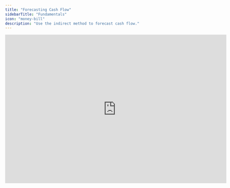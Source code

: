 ```yaml
---
title: "Forecasting Cash Flow"
sidebarTitle: "Fundamentals"
icon: "money-bill"
description: "Use the indirect method to forecast cash flow."
---
```


<iframe width="720" height="483" src="https://www.loom.com/embed/c01877ee4a954f9e8e31e37bae6f3ab7?sid=ca5134dd-eb7b-40a7-898f-6cc014c56425" frameborder="0" webkitallowfullscreen mozallowfullscreen allowfullscreen />

## Overview

Cash flow forecasts are essential parts of a robust financial model. While the P\&L and balance sheet pull directly from your accounting system’s general ledger, the cash flow statement in Francis is created separately. This guide outlines six steps for setting up your cash flow statement using the indirect method.

## Basics

### **Calculations**

Because the indirect method uses information from the income statement and balance sheet to determine cash flows, all cash flow items in Francis are calculated rows. Calculated rows share these traits:

* They maintain formula consistency over time, applying the same logic each month.

* They don’t include directly imported actuals. Instead, values are derived from other rows.

### **Cash flow categories**

Organize your cash flow statement into three main categories:

* **Operating activities:** Start with net income and adjust for non-cash items like depreciation.

* **Financing activities:** Capture all inflows and outflows related to debt, equity, and other financing sources.

* **Investing activities:** Record cash movements related to acquiring or disposing of long-term assets. Remember to exclude accumulated depreciation since it’s a non-cash item.

### P\&L and balance sheet

Because the cash flow statement relies on P\&L and balance sheet movements, ensure these statements are properly structured and mapped first. Once set up, you’ll have the foundation you need to accurately model your cash flow.

### Cash and retained earnings

Cash and retained earnings are key links between the financial statements. Treat them carefully when creating your forecast, as they ensure that all three statements remain connected.

### Forecasting

To forecast cash flows, you must forecast your P\&L and balance sheet items. This often involves more detailed modeling for balance sheet items than for P\&L items. Refer to our [forecasting methods](/masterclasses/forecasting/methods) for guidance, particularly around fixed assumptions and referencing the prior month’s balances.

### Formulas for cash flow categories

The indirect method calculates cash flow movements by referencing P\&L and balance sheet changes. When working with balance sheet items, use the difference between this month’s and last month’s values (deltas).

* **Assets:** An increase in assets *reduces* cash flow (subtract the change).

* **Liabilities and equity:** An increase in liabilities or equity *adds* to cash flow (add the change).

Include all balance sheet movements (except those related to cash, retained earnings, and accumulated depreciation) in one of your cash flow categories. This ensures your cash flow statement fully reflects the changes in your financial position.

## Failed cash flow checks

<iframe width="720" height="467" src="https://www.loom.com/embed/80d5ad1c75634c85b6b00dc87d8f31dd?sid=100290ca-754b-45f2-b5e3-cdb96a7bb2d7" frameborder="0" webkitallowfullscreen mozallowfullscreen allowfullscreen />

Certain transactions may not appear in your cash flow statement, causing mismatches in specific periods. Two frequent causes are **accumulated depreciation** and **retained earnings**. Standard cash flow statements often exclude these items by design, which can lead to discrepancies.

<Tip>
  If your cash flow check is off for every period, it generally points to a broader modeling issue rather than a localized problem with retained earnings or accumulated depreciation.
</Tip>

### Why it happens

The cash flow statement tracks changes from most balance sheet items but does not automatically recognize accumulated depreciation and retained earnings. It also excludes direct movements in the bank account, because calculating those inflows and outflows is the main purpose of a cash flow statement.&#x20;

If a transaction affects any of these excluded items – alongside a typical balance sheet account – only part of the entry is captured, creating a discrepancy in your estimated cash flow.

### Resolution steps

If this issue appears only in certain periods but the rest of your setup looks correct, consider these steps:

<Steps>
  <Step title="Check retained earnings and accumulated depreciation">
    Examine these accounts for unusual or unexpected transactions. Confirm whether any such entries genuinely belong outside the cash flow statement.
  </Step>

  <Step title="Identify the corresponding entries">
    Locate the double entry (or offsetting transactions) associated with retained earnings or accumulated depreciation. Make sure that the relevant portion of each transaction appears in the cash flow statement where needed.
  </Step>

  <Step title="Manually adjust">
    Add a manual adjustment line to your cash flow statement to account for the missing piece of the transaction. Document why this entry is necessary to help anyone reviewing the model later.
  </Step>
</Steps>